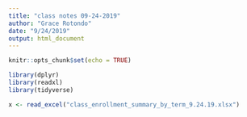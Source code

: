 ```yaml
---
title: "class notes 09-24-2019"
author: "Grace Rotondo"
date: "9/24/2019"
output: html_document
---
```


```r
knitr::opts_chunk$set(echo = TRUE)
```
```r
library(dplyr)
library(readxl)
library(tidyverse)
```

```r
x <- read_excel("class_enrollment_summary_by_term_9.24.19.xlsx")
```

```r

```

